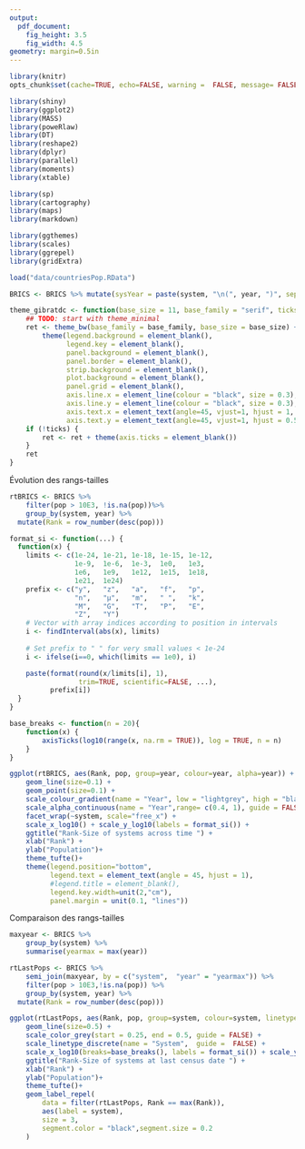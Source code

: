 ```yaml
---
output: 
  pdf_document: 
    fig_height: 3.5
    fig_width: 4.5
geometry: margin=0.5in
---
```


```r
library(knitr)
opts_chunk$set(cache=TRUE, echo=FALSE, warning =  FALSE, message= FALSE)
```

```r
library(shiny)
library(ggplot2)
library(MASS)
library(poweRlaw)
library(DT)
library(reshape2)
library(dplyr)
library(parallel)
library(moments)
library(xtable)

library(sp)
library(cartography)
library(maps)
library(markdown)

library(ggthemes)
library(scales)
library(ggrepel)
library(gridExtra)

load("data/countriesPop.RData")

BRICS <- BRICS %>% mutate(sysYear = paste(system, "\n(", year, ")", sep = ""))
```

```r

theme_gibratdc <- function(base_size = 11, base_family = "serif", ticks = TRUE) {
    ## TODO: start with theme_minimal
    ret <- theme_bw(base_family = base_family, base_size = base_size) +
        theme(legend.background = element_blank(),
              legend.key = element_blank(),
              panel.background = element_blank(),
              panel.border = element_blank(),
              strip.background = element_blank(),
              plot.background = element_blank(),
              panel.grid = element_blank(),
              axis.line.x = element_line(colour = "black", size = 0.3),
              axis.line.y = element_line(colour = "black", size = 0.3),
              axis.text.x = element_text(angle=45, vjust=1, hjust = 1, size = 7),
              axis.text.y = element_text(angle=45, vjust=1, hjust = 0.5, size = 7))
    if (!ticks) {
        ret <- ret + theme(axis.ticks = element_blank())
    }
    ret
}
```


Évolution des rangs-tailles
```r
rtBRICS <- BRICS %>%
    filter(pop > 10E3, !is.na(pop))%>%
    group_by(system, year) %>%
  mutate(Rank = row_number(desc(pop)))
```

```r
format_si <- function(...) {
  function(x) {
    limits <- c(1e-24, 1e-21, 1e-18, 1e-15, 1e-12,
                1e-9,  1e-6,  1e-3,  1e0,   1e3,
                1e6,   1e9,   1e12,  1e15,  1e18,
                1e21,  1e24)
    prefix <- c("y",   "z",   "a",   "f",   "p",
                "n",   "µ",   "m",   " ",   "k",
                "M",   "G",   "T",   "P",   "E",
                "Z",   "Y")
    # Vector with array indices according to position in intervals
    i <- findInterval(abs(x), limits)
 
    # Set prefix to " " for very small values < 1e-24
    i <- ifelse(i==0, which(limits == 1e0), i)

    paste(format(round(x/limits[i], 1),
                 trim=TRUE, scientific=FALSE, ...),
          prefix[i])
  }
}
```


```r

base_breaks <- function(n = 20){
    function(x) {
        axisTicks(log10(range(x, na.rm = TRUE)), log = TRUE, n = n)
    }
}

ggplot(rtBRICS, aes(Rank, pop, group=year, colour=year, alpha=year)) +
    geom_line(size=0.1) +
    geom_point(size=0.1) +
    scale_colour_gradient(name = "Year", low = "lightgrey", high = "black")+
    scale_alpha_continuous(name = "Year",range= c(0.4, 1), guide = FALSE) +
    facet_wrap(~system, scale="free_x") +
    scale_x_log10() + scale_y_log10(labels = format_si()) +
    ggtitle("Rank-Size of systems across time ") +
    xlab("Rank") +
    ylab("Population")+
    theme_tufte()+
    theme(legend.position="bottom",
          legend.text = element_text(angle = 45, hjust = 1),
          #legend.title = element_blank(),
          legend.key.width=unit(2,"cm"),
          panel.margin = unit(0.1, "lines"))
```

Comparaison des rangs-tailles

```r
maxyear <- BRICS %>%
    group_by(system) %>%
    summarise(yearmax = max(year))

rtLastPops <- BRICS %>%
    semi_join(maxyear, by = c("system",  "year" = "yearmax")) %>%
    filter(pop > 10E3,!is.na(pop)) %>%
    group_by(system, year) %>%
  mutate(Rank = row_number(desc(pop)))
```

```r
ggplot(rtLastPops, aes(Rank, pop, group=system, colour=system, linetype = system)) +
    geom_line(size=0.5) +
    scale_color_grey(start = 0.25, end = 0.5, guide = FALSE) +
    scale_linetype_discrete(name = "System",  guide =  FALSE) +
    scale_x_log10(breaks=base_breaks(), labels = format_si()) + scale_y_log10(breaks=base_breaks(), labels = format_si()) +
    ggtitle("Rank-Size of systems at last census date ") +
    xlab("Rank") +
    ylab("Population")+
    theme_tufte()+
    geom_label_repel(
        data = filter(rtLastPops, Rank == max(Rank)),
        aes(label = system),
        size = 3,
        segment.color = "black",segment.size = 0.2
    )
```

